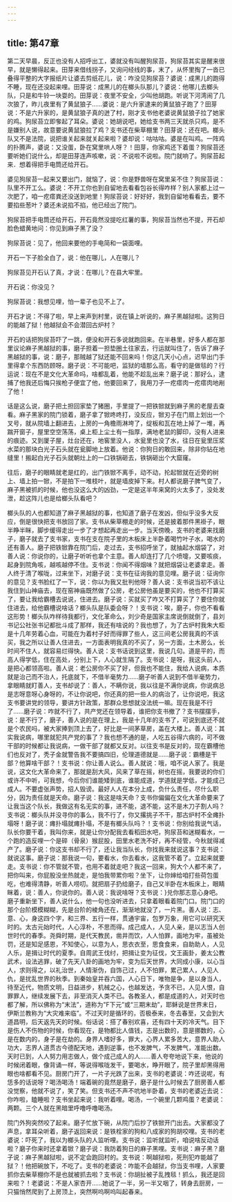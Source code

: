 ```yaml
---
---
---
```

title: 第47章
---






第二天早晨，反正也没有人招呼出工，婆就没有叫醒狗尿苔，狗尿苔其实是醒来很早，就是懒得起来。田芽来借线拐子，又询问经线的事，末了，从怀里掏了一沓已叠得平整的大字报纸片让婆去剪纸花儿，说：咋没见狗尿苔？婆说：成黑儿的跑得不睡，现在还没起来哩。田芽说：成黑儿的在榔头队那儿？婆说：他哪儿去榔头队，只是和牛铃一块耍的。田芽说：夜里不安全，少叫他胡跑。听说下河湾闹了几次狼了，昨儿夜里有了黄鼠狼子……婆说：是六升家逮来的黄鼠狼子跑了？田芽说：不是六升家的，是黄鼠狼子真的迸了村，刚才支书他老婆说黄鼠狼子拉了她家的鸡。狗尿苔立即奓起了耳朵。婆说：她胡说吧，她给支书两三天就杀只鸡，是不是嫌别人说，故意要说黄鼠狼拉了鸡？支书还在柴草棚里？田芽说：还在吧。榔头队又不是法院，说把谁关起来就关起来啦？婆却说：咕咕咕。婆是在叫鸡。一阵鸡的扑腾声，婆说：又没蛋，卧在窝里哄人呀？！田芽，你家鸡还下着蛋？狗尿苔还要听她们说什么，却是田芽连声咳嗽，说：不说啦不说啦。院门就响了。狗尿苔起来．想着得把手电筒还给开石。

婆见狗尿苔一起来又要出门，就恼了，说：你是野兽呀在窝里呆不住？狗尿苔说：队里不开工么。婆说：不开工你也到自留地去看看包谷长得咋样？别人家都上过一次肥了，咱一疙瘩粪还没送到地里！狗尿苔说：好好好，我到自留地看看去，要不要掐些葱叶？婆还未说掐不掐，他已经出了院门。

狗尿苔把手电筒还给开石，开石竟然没提吃红薯的事，狗尿苔当然也不提，开石却脸色蜡黄地问：你见到麻子黑了没？

狗尿苔说：见了，他回来要他的手电简和一袋面哩。

开石一下子脸全白了，说：他在哪儿，人在哪儿？

狗尿苔见开石认了真，才说：在哪儿？在县大牢里。

开石说：你没见？

狗尿苔说：我想见哩，怕一辈子也见不上了。

开石才说：不得了啦，早上来声到村里，说在镇上听说的，麻子黑越狱啦。这狗日的能越了狱！他越狱会不会潜回古炉村？

开石的话把狗尿苔吓了一跳，便没和开石多说就跑回来。在半巷里，好多人都在那里议论麻子黑越狱的事，磨子担着一担垫圈土往家去，行运就叫住了，告诉了麻子黑越狱的事，说：磨子，那贼越了狱还能不回来吗！你这几天小心点，迟早出门手里得拿个东西防顾呀。磨子说：不可能吧，监狱的墙那么高，看守的是做毯的？行运说：现在不是文化大革命吗，啥都乱着，他能不趁乱出来？磨子说：那好么，逮捕了他我还后悔只挨枪子便宜了他，他要回来了，我用刀子一疙瘩肉一疙瘩肉地剐了他！

话是这么说，磨子把土担回家垫了猪圈，手里提了一把铁锨就到麻子黑的老屋去查看。麻子黑家的院门锁着，磨子拿了锨咚咚打，没反应，锨刃子在门扇上划出一个叉号，就从院墙上翻进去，上房的一角檐雨淋垮了，绽板和瓦在地上掉了一堆，再踹开窗子，屋里空空荡荡，桌上柜上尘土有一指厚，满地老鼠的脚印，没有人进来的痕迹。又到厦子屋，灶台还在，地窖里没人，水瓮里也没了水，往日在瓮里压浆水菜的那块白光子石头就在瓮脚地上放着。他说：你狗日的敢回来，除非你钻在地缝里！搬起白光子石头就朝灶上的一口铁锅砸去，铁锅砸出个大窟窿。

往后，磨子的眼睛就老是红的，出门铁锨不离手，动不动，抡起锨就在近旁的树上、墙上拍一锨，不是拍下一堆枝叶，就是墙皮掉下来。村人都说磨子脾气变了，麻子黑被抓的时候，他也没这么大的凶劲，一定是这半年来窝的火太多了，没处发泄，趁这阵儿也是给榔头队看吧？

榔头队的人也都知道了麻子黑越狱的事，也知道了磨子在发凶，但似乎没多大反应，倒是很快把支书放回了家。支书从柴草棚走的时候，还是披着那件黑褂子，眼半睁半眯，脚步缓得走出一步了才想起再走出一步。当天傍晚，支书的老婆来找磨子，磨子就去了支书家，支书在支在院子里的木板床上半卧着喝竹叶子水，喝水的还有善人。磨子把铁锨靠在院门后，走过去，支书招呼坐了，就抽起水烟袋了，对善人说：你说你的，让磨子听听也拿个主意。善人却连打了几个喷嚏，又要咳痰，起身到院角咳，越咳越停不住。支书说：你闻不得烟味？就把烟袋让老婆拿走。善人终于清了喉咙，过来坐下，对磨子说：支书在征询我的意见哩。磨子说：征询你的意见？支书脸红了一下，说：你以为我又批判他呀？善人说：支书说当初不该让我住到山神庙去，现在窑神庙既然做了公房，老公房他虽是要买的，他也不打算买了，要让我给霸槽去说说，住进去。磨子说：买就买了咋又不打算买了？要住你就住进去，给他霸槽说啥话？榔头队是队委会呀？！支书说：唉，磨子，你也不看看这形势！榔头队咋样待我都行，文化革命么，刘少奇是国家主席说倒就倒了，县刘书记公社张书记都批斗成了那样，我还有啥说的？我也想了，为了古炉村我朱大柜是十几年劳着心血，可能在为着村子好而得罪了些人，这三间老公房我真的不该买，我之所以让善人住进去，一方面表明我真的不买了，另一方面，土木房么，长时间不住人，就容易烂得快。善人说：支书话说到这里，我说几句。道是平的，而高人得学低，住在高处，分别上下，人心就生隔了。支书说：是呀，我这头前人，是把心都领高啦。善人说：老公房你不买了好，但我也不能住，我给人说病，本质就是治己而不治人，托底就下，不借半毫势力……磨子听善人说到不借半毫势力，拿眼睛就盯善人，支书却说了：善人，不瞒你说，我以往是不满你说病，你说病总是志呀意呀心身呀的，不让你说吧，你还真的把一些人的病治了，让你说吧，我这支书要讲党的领导，要讲方针政策，那群众思想就没法统一嘛。现在我是不行了……磨子说：咋就不行了，共产党还在领导着，谁把你支书撤了？支书摆摆手，说：是不行了，磨子，善人说的是在理上，我是十几年的支书了，可说到底还不就是个农民吗，被大家捧到顶上去了，好比是一间茅草房，盖在大楼上。善人说：其实我说病，哪里就犯共产党的事了？我也想不通的是，人吃五谷得六病的，可不做干部的时候都让我说病，一做干部了就都又反对。以往支书是反对的，现在霸槽他们也反对了，秃子金就警告我不要搞四旧，伦理道德就是……磨子说：霸槽是干部？他算啥干部？！支书说：你让善人说么。善人就说：哦，咱不说人家了。我是说，这文化大革命来了，那就是刮大风，风来了草在摇，树也在摇，我要说的你们或许不中听，可我想，今后你们谁能矮到底，谁能成道，学道就是学低，才能成己成人。不要虚张声势，招人毁谤。最好人人在本分上成，负什么责任，尽什么职分，因为责任就是天命。磨子说：我这是啥天命？支书你偏偏在文化大革命要来了让我当这个队长，我做这有名无实的事，进不能，退不能，这不是木刀子割人吗？支书说：榔头队并没寻你的事么，我不行了，你又撂挑子不干，那古炉村不全瘫扑塌呀！磨子说：瘫扑塌就瘫扑塌，不是有榔头队吗？！支书说：你别给我说气话，队长你要干着，我叫你来，就是让你分配我去看稻田水吧，狗尿苔和迷糊看水，一个跑的造反哩一个是碎（骨泉）猴屁股，田里水老洗不好，再不经管，今秋就得减产了。磨子说：你这支书却不行了，还让我当队长，你找我来就说这事？支书说：就说这事。磨子说：那我说一句，要看水，你去看水，这我管不着了。立起来就要走。支书说：你不管就不管，也用不着就走吧？我这一回来，狗大个人都不来了，把你叫来，你屁股没坐热就走，是怕我带累你啦？坐下，让你婶给咱打些荷包蛋吃，也难得清静，听善人唠叨。就把扇子扔给磨子，自己又半卧在木板床上，眼睛眯着，说：善人，你说你的。善人说：我说啥呀？支书说：}兑你那志意心身吧。磨子重新坐下，善人说什么，他一句也没听进去，只拿着眼看着院门口。院门口的那个台阶模模糊糊，先是台阶的棱角还在，渐渐地就没了，一片黑。善人说：志、意、心，身这四个字，和三界、五行一样，贯通宇宙，包罗万象，用它可以研究天时的。太古元始时代，人心淳朴，不思而得。成己成人，人见人亲，是以志当人创世时代的春季。尧舜时期，是代天教民，凿井而饮，人人怕罪，画地为牢，虽被处罚，还是知足感恩，不知使心，以意为人，思衣衣至，思食食来，自助助人，人见人乐，是揖让时代的夏季。自周武王伐纣，把揖让变为征伐，文王画卦，姜太公教武术，设法逃罪，破了先天八卦的画地为牢，变为后天世界，大同成小康，以心当人，求则得之，以礼治世，人情渐伪，自饰己过，人不怕罪，累己累人，人见人仇，是扰乱世界的秋季。到秦始皇并吞六国，人心日下，唯物是争，是以身当人，待至近代，物质文明，日益进步，机械之心，也越发达，予贪不已，人见人恨，自罪罪人，继续发展下去，非至消灭人类不已。各教圣人，都是成道的人，对天时也都了解，所以佛称为“末法”，道称为"F下元”或“三期末劫”，耶稣说是世界末日，伊斯兰教称为“大灾难来临”。不过天时是循环的，否极泰来，冬去春至，又会到大道昌明，后天返先天的时候。俗话说：搭了春别欢喜，还有四十天的冷天气。目下是伤人不伤物的时候，你看现在，是物都比人值钱，志是出数的，意是挪数的，心是在数内的，身子是在劫的。身界人嗜好多，罪大，心界人累多苦大，意界人助人功大，志界人道贯古今德配天地，遇到逆事，也不发脾气，不发脾气，准能出数。天时已到，人人努力用志做人，做个成己成人的人……善人夸夸地说下来，他说的时候闭着眼，像背诵一样，等说得喉咙发干，要喝水，睁开眼了，院子里却黑得用眼也啥都看不见。厨房门开了，一片子光跌了出来，支书的老婆说：咋还说呢，有恁多的话说呀？喝汤喝汤！端着碗的竟然是磨子，磨子是什么时候去了厨房善人都没觉察，他就不说了，笑了笑。但支书还不声不吭地半卧着，支书的老婆近去说：你咋啦，瞌睡啦？支书坐起来说：我听着哩。喝汤，一个碗里几颗鸡蛋？老婆说：两颗。三个人就在黑暗里呼噜呼噜喝汤。

院门外狗突然咬了起来。磨子忙放下碗，从院门后抄了铁锨开门出去。大家都没了声息，拿耳朵听着，磨子返回来说：是铁栓家的狗和八成家的狗胡咬哩。支书的老婆说：吓死了，我以为榔头队的人监听哩。支书说：监听就监听，咱说啥反动话啦？磨子你来时还拿着锨？磨子说：我防着狗日的麻子黑哩。支书说：麻子黑？磨子说：麻子黑越狱啦，说不定会跑回村的。支书说：啊越狱啦，死刑犯咋能越了狱？！他把碗放下，不吃了。支书的老婆说：咋能不会越狱，你当支书哩，人家要抓你去柴草棚你不是也就被抓去啦？支书说：你胡扯被子乱拽毯！抓么，我还是回来啦？！老婆说：不是人家杏开……她说了一半，另一半又咽了，转身去厨房，一只猫悄然爬到了上房顶上，突然啊呜啊呜叫起春来。
